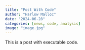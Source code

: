 ```yaml
---
title: "Post With Code"
author: "Harlow Malloc"
date: "2024-06-28"
categories: [news, code, analysis]
image: "image.jpg"
---
```


This is a post with executable code.
